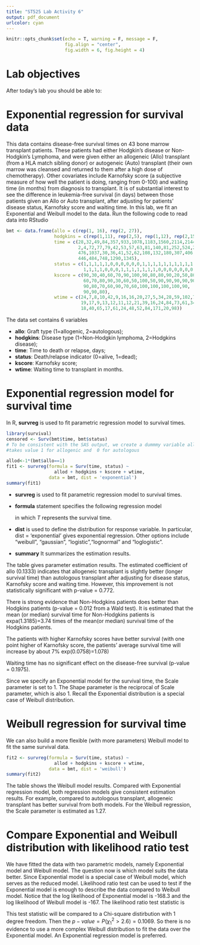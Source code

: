 ---
title: "ST525 Lab Activity 6"
output: pdf_document
urlcolor: cyan
---
```{r setup, include=FALSE}
knitr::opts_chunk$set(echo = T, warning = F, message = F, 
                      fig.align = "center", 
                      fig.width = 6, fig.height = 4)
```

# Lab objectives

After today's lab you should be able to:
\begin{itemize}
\item Build Exponential regression model for survival data in R.
\item Build Weibull regression model for survival data in R.
\item Interpret the regression coefficients in parametric regression models.
\item Compare Exponential and Weibull distribution models with likelihood ratio test.
\end{itemize}

# Exponential regression for survival data

This data contains disease-free survival times on 43 bone marrow transplant patients. These patients had either Hodgkin's disease or Non-Hodgkin's Lymphoma, and were given either an allogeneic (Allo) transplant (from a HLA match sibling donor) or autogeneic (Auto) transplant (their own marrow was cleansed and returned to them after a high dose of chemotherapy). Other covariates include Karnofsky score (a subjective measure of how well the patient is doing, ranging from 0-100) and waiting time (in months) from diagnosis to transplant. It is of substantial interest to see the difference in leukemia-free survival (in days) between those patients given an Allo or Auto transplant, after adjusting for patients' disease status, Karnofsky score and waiting time. In this lab, we fit an Exponential and Weibull model to the data. Run the following code to read data into RStudio

```{r}
bmt <- data.frame(allo = c(rep(1, 16), rep(2, 27)),
                  hodgkins = c(rep(1,11), rep(2,5), rep(1,12), rep(2,15)),
                  time = c(28,32,49,84,357,933,1078,1183,1560,2114,2144,
                           2,4,72,77,79,42,53,57,63,81,140,81,252,524,210,
                           476,1037,30,36,41,52,62,108,132,180,307,406,
                           446,484,748,1290,1345),
                  status = c(1,1,1,1,1,0,0,0,0,0,0,1,1,1,1,1,1,1,1,1,1,
                             1,1,1,1,0,0,0,1,1,1,1,1,1,1,0,0,0,0,0,0,0,0),
                  kscore = c(90,30,40,60,70,90,100,90,80,80,90,20,50,80,
                             60,70,80,90,30,60,50,100,50,90,90,90,90,90,
                             90,80,70,60,90,70,60,100,100,100,100,90,
                             90,90,80),
                  wtime = c(24,7,8,10,42,9,16,16,20,27,5,34,28,59,102,71,
                            19,17,9,13,12,11,12,21,39,16,24,84,73,61,34,
                            18,40,65,17,61,24,48,52,84,171,20,98))
```


The data set contains 6 variables

* __allo__: Graft type (1=allogenic, 2=autologous);
* __hodgkins__: Disease type (1=Non-Hodgkin lymphoma, 2=Hodgkins disease);
* __time__: Time to death or relapse, days;
* __status__: Death/relapse indicator (0=alive, 1=dead);
* __kscore__: Karnofsky score;
* __wtime__: Waiting time to transplant in months.

# Exponential regression model for survival time

In R, __survreg__ is used to fit parametric regression model to survival times.

```{r}
library(survival)
censored <- Surv(bmt$time, bmt$status)
# To be consistent with the SAS output, we create a dummmy variable allod which 
#takes value 1 for allogenic and  0 for autologous

allod<-1*(bmt$allo==1) 
fit1 <- survreg(formula = Surv(time, status) ~ 
                  allod + hodgkins + kscore + wtime,
                data = bmt, dist = 'exponential')
summary(fit1)

```
* __survreg__ is used to fit parametric regression model to survival times.
* __formula__ statement specifies the following regression model
\begin{center}
$log(T)=\beta_0+\beta_1allo+\beta_2hodgkins+\beta_3kscore+\beta_4wtime+\sigma\epsilon,$
\end{center}
in which $T$ represents the survival time. 

* __dist__ is used to define the distribution for response variable. In particular, dist = 'exponential' gives exponential regression. Other options include "weibull", "gaussian", "logistic","lognormal" and "loglogistic".

* __summary__ It summarizes the estimation results. 

The table gives parameter estimation results. The estimated coefficient of allo (0.1333) indicates that allogeneic transplant is slightly better (longer survival time) than autologous transplant after adjusting for disease status, Karnofsky score and waiting time. However, this improvement is not statistically significant with p-value = 0.772.


There is strong evidence that Non-Hodgkins patients does better than Hodgkins patients (p-value = 0.012 from a Wald test). It is estimated that the mean (or median) survival time for Non-Hodgkins patients is expa(1.3185)=3.74 times of the mean(or median) survival time of the Hodgkins patients.

The patients with higher Karnofsky scores have better survival (with one point higher of Karnofsky score, the patients' average survival time will increase by about 7\% exp(0.0758)=1.078) 

Waiting time has no significant effect on the disease-free survival (p-value = 0.1975).



Since we specify an Exponential model for the survival time, the Scale parameter is set to 1. The Shape parameter is the reciprocal of Scale parameter, which is also 1. Recall the Exponential distribution is a special case of Weibull distribution.

# Weibull regression for survival time

We can also build a more flexible (with more parameters) Weibull model to fit the same survival data.

```{r}
fit2 <- survreg(formula = Surv(time, status) ~ 
                  allod + hodgkins + kscore + wtime,
                data = bmt, dist = 'weibull')
summary(fit2)
```

The table shows the Weibull model results. Compared with Exponential regression model, both regression models give consistent estimation results. For example, compared to autologous transplant, allogeneic transplant has better survival from both models. For the Weibull regression, the Scale parameter is estimated as 1.27.

# Compare Exponential and Weibull distribution with likelihood ratio test

We have fitted the data with two parametric models, namely Exponential model and Weibull model. The question now is which model suits the data better. Since Exponential model is a special case of Weibull model, which serves as the reduced model. Likelihood ratio test can be used to test if the Exponential model is enough to describe the data compared to Weibull model. Notice that the log likelihood of Exponential model is -168.3 and the log likelihood of Weibull model is -167. The likelihood ratio test statistic is
\begin{center}
$2\times(LL_{Weibull}-LL_{Exponential})=2\times(-167-(-168.3))=2.6.$
\end{center}
This test statistic will be compared to a Chi-square distirbution with 1 degree freedom. Then the $p-value=P(\chi_1^2>2.6)=0.1069$. So there is no evidence to use a more complex Weibull distribution to fit the data over the Exponential model. An Exponential regression model is preferred. 

